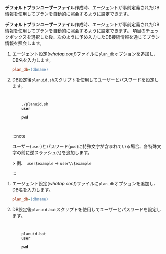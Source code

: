 
<Title level={props.level} hashid="check-default-db-id-values-planuid">デフォルトプランを照会する</Title>

<InDoc pages='install-agent'>

**デフォルトプランユーザーファイル**作成時、エージェントが事前定義されたDB情報を使用してプランを自動的に照会するように設定できます。 

</InDoc>

<Xclude pages='install-agent'>

**デフォルトプランユーザーファイル**作成時、エージェントが事前定義されたDB情報を使用してプランを自動的に照会するように設定できます。 <Cmdname sid="ITM09107" className="uitext" />項目のチェックボックスを選択した後、次のように予め入力したDB接続情報を通じてプラン情報を照会します。

</Xclude>

<Tabs>
<TabItem value='linux-dfp' label='Linux' default>

1. エージェント設定(*whatap.conf*)ファイルに`plan_db`オプションを追加し、DB名を入力します。

   ```ini title='whatap.conf'
   plan_db=(dbname)
   ```

2. DB設定後`planuid.sh`スクリプトを使用してユーザーとパスワードを設定します。

   <pre
   tabIndex="0"
   className="prism-code language-bash codeBlock_node_modules-@docusaurus-theme-classic-lib-theme-CodeBlock-Content-styles-module thin-scrollbar"
   style={{ color: "rgb(191, 199, 213)", backgroundColor: "rgb(41, 45, 62)" }}
   >
   <code className="codeBlockLines_node_modules-@docusaurus-theme-classic-lib-theme-CodeBlock-Content-styles-module">
       <span className="token-line" style={{ color: "rgb(191, 199, 213)" }}>
       <span className="token function">./planuid.sh </span>
       <span className="token plain" style={{ color: "#ff9900" }}><strong>user</strong></span> 
       <span className="token plain" style={{ color: "rgb(255, 255, 0)" }}>&nbsp;</span>
       <span className="token plain" style={{ color: "#ff9900" }}><strong>pwd</strong></span>
       </span>
   </code>
   </pre>

   :::note 

   ユーザー(`user`)とパスワード(`pwd`)に特殊文字が含まれている場合、各特殊文字の前に逆スラッシュ(`\`)を追加します。

   <HighlightBackslash />
   > 例、 <code>user$example</code> → <code className="highlight-backslash">user\\$example</code>

   :::

</TabItem>

<TabItem value='windows-dfp' label='Windows' default>

1. エージェント設定(*whatap.conf*)ファイルに`plan_db`オプションを追加し、DB名を入力します。

   ```ini title='whatap.conf'
   plan_db=(dbname)
   ```

2. DB設定後`planuid.bat`スクリプトを使用してユーザーとパスワードを設定します。

   <pre
   tabIndex="0"
   className="prism-code language-bash codeBlock_node_modules-@docusaurus-theme-classic-lib-theme-CodeBlock-Content-styles-module thin-scrollbar"
   style={{ color: "rgb(191, 199, 213)", backgroundColor: "rgb(41, 45, 62)" }}
   >
   <code className="codeBlockLines_node_modules-@docusaurus-theme-classic-lib-theme-CodeBlock-Content-styles-module">
       <span className="token-line" style={{ color: "rgb(191, 199, 213)" }}>
       <span className="token function">planuid.bat </span>
       <span className="token plain" style={{ color: "#ff9900" }}><strong>user</strong></span> 
       <span className="token plain" style={{ color: "rgb(255, 255, 0)" }}>&nbsp;</span>
       <span className="token plain" style={{ color: "#ff9900" }}><strong>pwd</strong></span>
       </span>
   </code>
   </pre>

</TabItem>
</Tabs>
